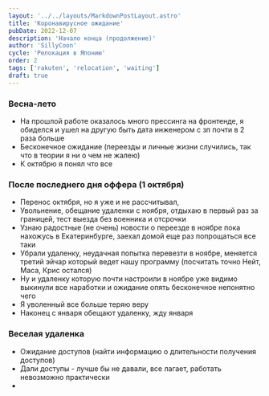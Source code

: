 ```yaml
---
layout: '../../layouts/MarkdownPostLayout.astro'
title: 'Коронавирусное ожидание'
pubDate: 2022-12-07
description: 'Начало конца (продолжение)'
author: 'SillyCoon'
cycle: 'Релокация в Японию'
order: 2
tags: ['rakuten', 'relocation', 'waiting']
draft: true
---
```



### Весна-лето

- На прошлой работе оказалось много прессинга на фронтенде, я обиделся и ушел на другую быть дата инженером с зп почти в 2 раза больше
- Бесконечное ожидание (переезды и личные жизни случились, так что в теории я ни о чем не жалею)
- К октябрю я понял что все

### После последнего дня оффера (1 октября)

- Перенос октября, но я уже и не рассчитывал,
- Увольнение, обещание удаленки с ноября, отдыхаю в первый раз за границей, тест выезда без военника и отсрочки
- Узнаю радостные (не очень) новости о переезде в ноябре пока нахожусь в Екатеринбурге, заехал домой еще раз попрощаться все таки
- Убрали удаленку, неудачная попытка перевезти в ноябре, меняется третий эйчар который ведет нашу программу (посчитать точно Нейт, Маса, Крис остался)
- Ну и удаленку которую почти настроили в ноябре уже видимо выкинули все наработки и ожидание опять бесконечное непонятно чего
- Я уволенный все больше теряю веру
- Наконец с января обещают удаленку, жду января

### Веселая удаленка

- Ожидание доступов (найти информацию о длительности получения доступов)
- Дали доступы - лучше бы не давали, все лагает, работать невозможно практически
-
